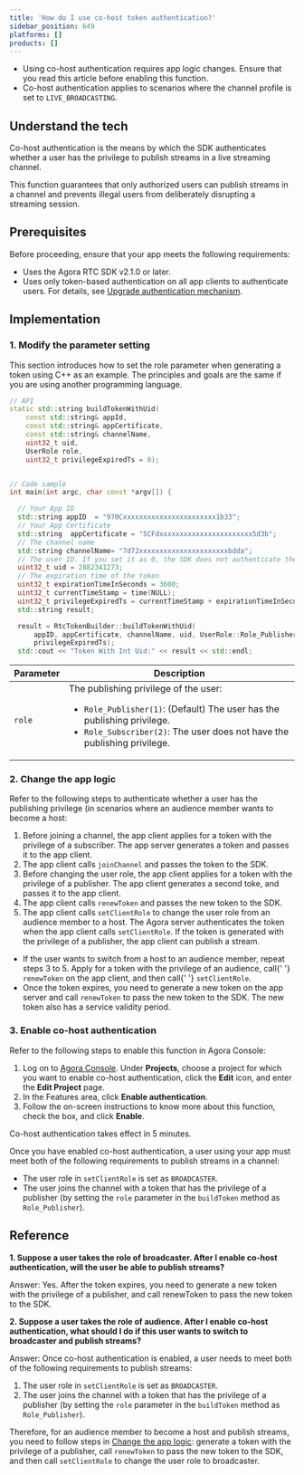 ```yaml
---
title: 'How do I use co-host token authentication?'
sidebar_position: 649
platforms: []
products: []
---
```


<div class="alert warning">
  <ul>
    <li>
      Using co-host authentication requires app logic changes. Ensure that you
      read this article before enabling this function.
    </li>
    <li>
      Co-host authentication applies to scenarios where the channel profile is
      set to <code>LIVE_BROADCASTING</code>.
    </li>
  </ul>
</div>

## Understand the tech

Co-host authentication is the means by which the SDK authenticates whether a user has the privilege to publish streams in a live streaming channel.

This function guarantees that only authorized users can publish streams in a channel and prevents illegal users from deliberately disrupting a streaming session.

## Prerequisites

Before proceeding, ensure that your app meets the following requirements:

- Uses the Agora RTC SDK v2.1.0 or later.
- Uses only token-based authentication on all app clients to authenticate users. For details, see [Upgrade authentication mechanism](https://docs.agora.io/en/Interactive%20Broadcast/token?platform=Android#upgrade-authentication-mechanism).

## Implementation

### 1. Modify the parameter setting

This section introduces how to set the role parameter when generating a token using C++ as an example. The principles and goals are the same if you are using another programming language.

```cpp
// API
static std::string buildTokenWithUid(
    const std::string& appId,
    const std::string& appCertificate,
    const std::string& channelName,
    uint32_t uid,
    UserRole role,
    uint32_t privilegeExpiredTs = 0);


// Code sample
int main(int argc, char const *argv[]) {

  // Your App ID
  std::string appID  = "970Cxxxxxxxxxxxxxxxxxxxxxxx1b33";
  // Your App Certificate
  std::string  appCertificate = "5CFdxxxxxxxxxxxxxxxxxxxxxxx5d3b";
  // The channel name
  std::string channelName= "7d72xxxxxxxxxxxxxxxxxxxxxxbdda";
  // The user ID. If you set it as 0, the SDK does not authenticate the user
  uint32_t uid = 2882341273;
  // The expiration time of the token
  uint32_t expirationTimeInSeconds = 3600;
  uint32_t currentTimeStamp = time(NULL);
  uint32_t privilegeExpiredTs = currentTimeStamp + expirationTimeInSeconds;
  std::string result;

  result = RtcTokenBuilder::buildTokenWithUid(
      appID, appCertificate, channelName, uid, UserRole::Role_Publisher,
      privilegeExpiredTs);
  std::cout << "Token With Int Uid:" << result << std::endl;
```

| Parameter | Description                                                                                                                                                                                                  |
| --------- | ------------------------------------------------------------------------------------------------------------------------------------------------------------------------------------------------------------ |
| `role`    | The publishing privilege of the user: <ul><li>`Role_Publisher(1)`: (Default) The user has the publishing privilege.</li><li>`Role_Subscriber(2)`: The user does not have the publishing privilege.</li></ul> |

<a name="app_logic"></a>

### 2. Change the app logic

Refer to the following steps to authenticate whether a user has the publishing privilege (in scenarios where an audience member wants to become a host:

1. Before joining a channel, the app client applies for a token with the privilege of a subscriber. The app server generates a token and passes it to the app client.
2. The app client calls `joinChannel` and passes the token to the SDK.
3. Before changing the user role, the app client applies for a token with the privilege of a publisher. The app client generates a second toke, and passes it to the app client.
4. The app client calls `renewToken` and passes the new token to the SDK.
5. The app client calls `setClientRole` to change the user role from an audience member to a host. The Agora server authenticates the token when the app client calls `setClientRole`. If the token is generated with the privilege of a publisher, the app client can publish a stream.

<div class="alert note">
  <ul>
    <li>
      If the user wants to switch from a host to an audience member, repeat
      steps 3 to 5. Apply for a token with the privilege of an audience, call{' '}
      <code>renewToken</code> on the app client, and then call{' '}
      <code>setClientRole</code>.
    </li>
    <li>
      Once the token expires, you need to generate a new token on the app server
      and call <code>renewToken</code> to pass the new token to the SDK. The new
      token also has a service validity period.
    </li>
  </ul>
</div>

### 3. Enable co-host authentication

Refer to the following steps to enable this function in Agora Console:

1. Log on to [Agora Console](https://console.agora.io/). Under **Projects**, choose a project for which you want to enable co-host authentication, click the **Edit** icon, and enter the **Edit Project** page.
2. In the Features area, click **Enable authentication**.
3. Follow the on-screen instructions to know more about this function, check the box, and click **Enable**.

Co-host authentication takes effect in 5 minutes.

Once you have enabled co-host authentication, a user using your app must meet both of the following requirements to publish streams in a channel:

- The user role in `setClientRole` is set as `BROADCASTER`.
- The user joins the channel with a token that has the privilege of a publisher (by setting the `role` parameter in the `buildToken` method as `Role_Publisher`).

## Reference

**1. Suppose a user takes the role of broadcaster. After I enable co-host authentication, will the user be able to publish streams?**

Answer: Yes. After the token expires, you need to generate a new token with the privilege of a publisher, and call renewToken to pass the new token to the SDK.

**2. Suppose a user takes the role of audience. After I enable co-host authentication, what should I do if this user wants to switch to broadcaster and publish streams?**

Answer: Once co-host authentication is enabled, a user needs to meet both of the following requirements to publish streams:

1. The user role in `setClientRole` is set as `BROADCASTER`.
2. The user joins the channel with a token that has the privilege of a publisher (by setting the `role` parameter in the `buildToken` method as `Role_Publisher`).

Therefore, for an audience member to become a host and publish streams, you need to follow steps in [Change the app logic](#app_logic): generate a token with the privilege of a publisher, call `renewToken` to pass the new token to the SDK, and then call `setClientRole` to change the user role to broadcaster.
